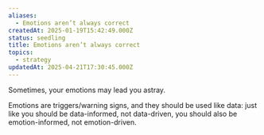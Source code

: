 ```yaml
---
aliases:
  - Emotions aren’t always correct
createdAt: 2025-01-19T15:42:49.000Z
status: seedling
title: Emotions aren’t always correct
topics:
  - strategy
updatedAt: 2025-04-21T17:30:45.000Z
---
```

Sometimes, your emotions may lead you astray.

Emotions are triggers/warning signs, and they should be used like data: just like you should be data-informed, not data-driven, you should also be emotion-informed, not emotion-driven.
